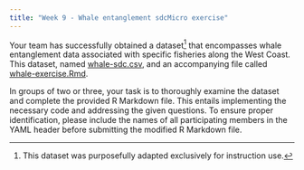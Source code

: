 ```yaml
---
title: "Week 9 - Whale entanglement sdcMicro exercise"
---
```


Your team has successfully obtained a dataset[^1] that encompasses whale entanglement data associated with specific fisheries along the West Coast. This dataset, named [whale-sdc.csv](whale-sdc.csv), and an accompanying file called [whale-exercise.Rmd](whale-exercise.Rmd).

[^1]: This dataset was purposefully adapted exclusively for instruction use.

In groups of two or three, your task is to thoroughly examine the dataset and complete the provided R Markdown file. This entails implementing the necessary code and addressing the given questions. To ensure proper identification, please include the names of all participating members in the YAML header before submitting the modified R Markdown file.
